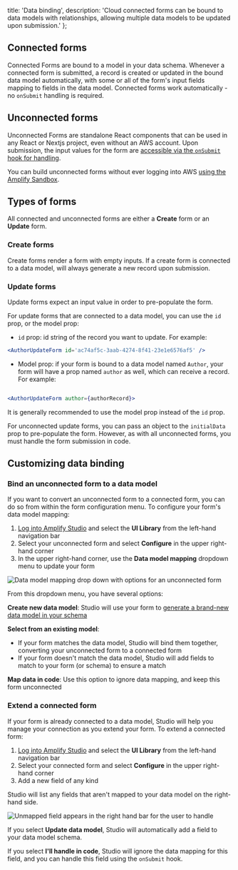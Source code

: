   title: 'Data binding',
  description:
    'Cloud connected forms can be bound to data models with relationships, allowing multiple data models to be updated upon submission.'
};

## Connected forms
Connected Forms are bound to a model in your data schema. Whenever a connected form is submitted, a record is created or updated in the bound data model automatically, with some or all of the form's input fields mapping to fields in the data model. Connected forms work automatically - no `onSubmit` handling is required.

## Unconnected forms
Unconnected Forms are standalone React components that can be used in any React or Nextjs project, even without an AWS account. Upon submission, the input values for the form are [accessible via the `onSubmit` hook for handling](/console/formbuilder/lifecycle/#handle-form-data-submissions---onsubmit). 

You can build unconnected forms without ever logging into AWS [using the Amplify Sandbox](https://sandbox.amplifyapp.com/ui-library). 

## Types of forms

All connected and unconnected forms are either a **Create** form or an **Update** form. 

### Create forms

Create forms render a form with empty inputs. If a create form is connected to a data model, will always generate a new record upon submission.

### Update forms
Update forms expect an input value in order to pre-populate the form. 

For update forms that are connected to a data model, you can use the `id` prop, or the model prop:
* `id` prop: id string of the record you want to update. For example:

```jsx
<AuthorUpdateForm id='ac74af5c-3aab-4274-8f41-23e1e6576af5' />
```

* Model prop: if your form is bound to a data model named `Author`, your form will have a prop named `author` as well, which can receive a record. For example:

```jsx

<AuthorUpdateForm author={authorRecord}>

```
It is generally recommended to use the model prop instead of the `id` prop. 

For unconnected update forms, you can pass an object to the `initialData` prop to pre-populate the form. However, as with all unconnected forms, you must handle the form submission in code. 

## Customizing data binding

### Bind an unconnected form to a data model

If you want to convert an unconnected form to a connected form, you can do so from within the form configuration menu. To configure your form's data model mapping:
1. [Log into Amplify Studio](/console/adminui/start/) and select the **UI Library** from the left-hand navigation bar
1. Select your unconnected form and select **Configure** in the upper right-hand corner
1. In the upper right-hand corner, use the **Data model mapping** dropdown menu to update your form

![Data model mapping drop down with options for an unconnected form](/images/console/formbuilder/data-model-mapping.png)

From this dropdown menu, you have several options:

**Create new data model**: Studio will use your form to [generate a brand-new data model in your schema](/console/data/data-model/)

**Select from an existing model**: 
  * If your form matches the data model, Studio will bind them together, converting your unconnected form to a connected form
  * If your form doesn't match the data model, Studio will add fields to match to your form (or schema) to ensure a match

**Map data in code**: Use this option to ignore data mapping, and keep this form unconnected

### Extend a connected form

If your form is already connected to a data model, Studio will help you manage your connection as you extend your form. To extend a connected form:
1. [Log into Amplify Studio](/console/adminui/start/) and select the **UI Library** from the left-hand navigation bar
1. Select your connected form and select **Configure** in the upper right-hand corner
1. Add a new field of any kind

Studio will list any fields that aren't mapped to your data model on the right-hand side. 

![Unmapped field appears in the right hand bar for the user to handle](/images/console/formbuilder/data-model-field-mapping.png)

If you select **Update data model**, Studio will automatically add a field to your data model schema. 

If you select **I'll handle in code**, Studio will ignore the data mapping for this field, and you can handle this field using the `onSubmit` hook. 
